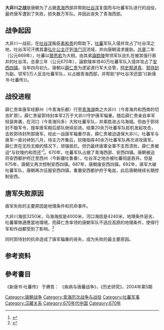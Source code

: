{{refimprove|time=2019-09-09T16:50:07+00:00}}
'''大非川之战'''是唐朝为了占据[[青海|青海]]西部并帮助[[吐谷浑|吐谷浑]]复国而与吐蕃军队进行的战役，最终唐军遭到了失败，损失数万军队。并因此丧失了青海西部。

== 战争起因 ==
大非川一战前，在[[吐谷浑|吐谷浑]]叛臣[[素和贵|素和贵]]的帮助下，[[吐蕃|吐蕃]]军队入侵并攻占了吐谷浑之地，吐谷浑可汗携其妻[[弘化公主|弘化公主]]迁到[[浩门河|浩门河]]流域，并向唐朝请求援助。[[总章|总章]]二年（公元669年），吐蕃以[[贊悉若|贊悉若]]为大相，由其弟[[論欽陵|論欽陵]]带领军队驻扎在被其强行吞并的吐谷浑。总章三年（公元670年），論欽陵率领40万吐蕃军队入侵并攻占了[[安西四镇|安西四镇]]。当年四月初九，唐朝以[[薛仁贵|薛仁贵]]为逻娑道行军大总管，[[阿史那道真|阿史那道真]]、[[郭待封|郭待封]]为副，领军5万人反击吐蕃军队，以占据青海西部，并帮助“护吐谷浑还国”(《新唐书·吐蕃传》)。

== 战役进程 ==

薛仁贵率唐军经鄯州（今青海乐都）行至[[青海湖|青海湖]]南之大非川（今青海共和西南的切吉旷原）。薛仁贵留郭待封率军2万于大非川守护唐军辎重。随后薛仁贵亲自率军轻装奔袭，在河口（今青海玛多）大败吐蕃军队，并乘胜进占乌海城。但由于郭待封不服军令，擅率唐军殿后部队继续前进。结果20余万吐蕃军队趁机发起攻击，击败郭待封所部唐军。经此一战唐军辎重尽丧，薛仁贵被迫退保大非川。吐蕃军与唐军一直对峙到八月，待主力齐集后，钦陵指挥40余万吐蕃军队再次进攻唐军。薛仁贵在无险无粮的情况下，顽强抵抗，但仍最终唐軍全軍不支而溃败，薛仁贵被迫“与钦陵约和而还”<ref>{{wikisource-inline |資治通鑑/卷201|《資治通鑑》卷201}}</ref>。670年，吐蕃军队占据了青海西部、安西四镇。唐朝被迫将安西都护府迁至西州（今新疆吐鲁番），吐谷浑之地亦被吐蕃彻底吞并。但是675年，唐朝又再次控制安西四镇。687年，唐朝废安西四镇。692年，唐军大破吐蕃军队，唐朝再次征服安西四镇，重置安西都护府于龟兹，此后唐朝继续长期控制安西。

== 唐军失败原因 ==
唐军失败的主要原因是地理条件和抗命事件。

大非川海拔3250米，乌海海拔是4000米，河口海拔是4240米，地理条件惡劣，吐蕃軍隊適應當地環境，而薛仁贵率领的唐朝军队不适应高原的地理条件，使得行军和作战都受到了影响。<ref name="Graff2002">{{cite book|author=David Andrew Graff|title=Medieval Chinese Warfare, 300-900|url=https://books.google.com/books?id=QDsfWBimDEkC&pg=PA206| year=2002|publisher=Psychology Press| isbn=978-0-415-23955-4|page=206}}</ref>

同时郭侍封的抗命造成了唐军辎重的丧失，成为失败的最主要原因。

== 参考资料 ==
{{reflist}}
==參考書目==
《新唐书·吐蕃传》
于赓哲： 《疾病与唐蕃战争》，《历史研究》，2004年第5期

[[Category:唐朝战争|Category:唐朝战争]]
[[Category:青海历次战争与战役|Category:青海历次战争与战役]]
[[Category:吐蕃军事|Category:吐蕃军事]]
[[Category:汉藏关系|Category:汉藏关系]]
[[Category:670年代中国|Category:670年代中国]]
[[Category:670年|Category:670年]]